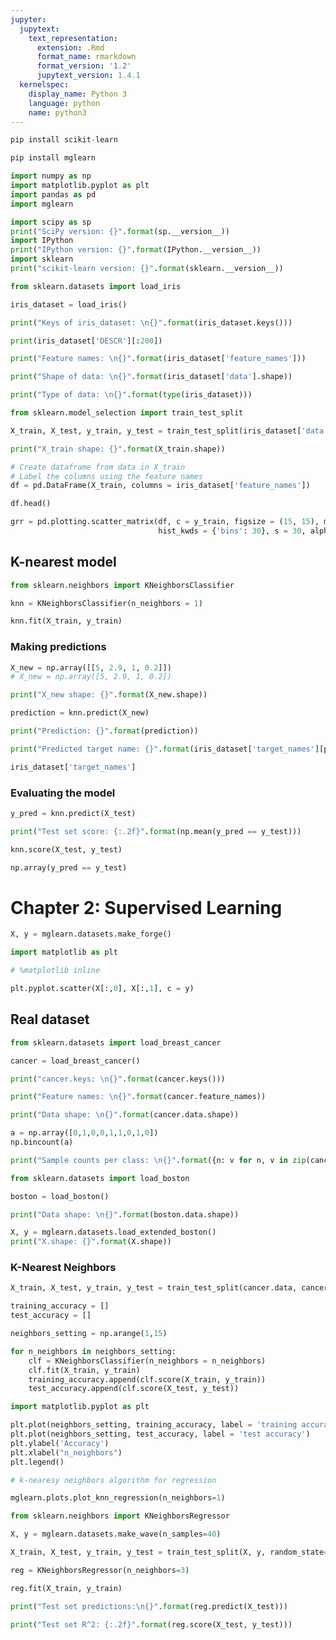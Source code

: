 ```yaml
---
jupyter:
  jupytext:
    text_representation:
      extension: .Rmd
      format_name: rmarkdown
      format_version: '1.2'
      jupytext_version: 1.4.1
  kernelspec:
    display_name: Python 3
    language: python
    name: python3
---
```


```python
pip install scikit-learn
```

```python
pip install mglearn
```

```python
import numpy as np
import matplotlib.pyplot as plt
import pandas as pd
import mglearn
```

```python
import scipy as sp
print("SciPy version: {}".format(sp.__version__))
import IPython
print("IPython version: {}".format(IPython.__version__))
import sklearn
print("scikit-learn version: {}".format(sklearn.__version__))
```

```python
from sklearn.datasets import load_iris
```

```python
iris_dataset = load_iris()
```

```python
print("Keys of iris_dataset: \n{}".format(iris_dataset.keys()))
```

```python
print(iris_dataset['DESCR'][:200])
```

```python
print("Feature names: \n{}".format(iris_dataset['feature_names']))
```

```python
print("Shape of data: \n{}".format(iris_dataset['data'].shape))
```

```python
print("Type of data: \n{}".format(type(iris_dataset)))
```

```python
from sklearn.model_selection import train_test_split
```

```python
X_train, X_test, y_train, y_test = train_test_split(iris_dataset['data'], iris_dataset['target'], random_state = 0)
```

```python
print("X_train shape: {}".format(X_train.shape))
```

```python
# Create dataframe from data in X_train
# Label the columns using the feature names
df = pd.DataFrame(X_train, columns = iris_dataset['feature_names'])
```

```python
df.head()
```

```python
grr = pd.plotting.scatter_matrix(df, c = y_train, figsize = (15, 15), marker = 'x', 
                                 hist_kwds = {'bins': 30}, s = 30, alpha = .5, cmap = mglearn.cm3)
```

## K-nearest model

```python
from sklearn.neighbors import KNeighborsClassifier
```

```python
knn = KNeighborsClassifier(n_neighbors = 1)
```

```python
knn.fit(X_train, y_train)
```

### Making predictions

```python
X_new = np.array([[5, 2.9, 1, 0.2]])
# X_new = np.array([5, 2.9, 1, 0.2])
```

```python
print("X_new shape: {}".format(X_new.shape))
```

```python
prediction = knn.predict(X_new)
```

```python
print("Prediction: {}".format(prediction))
```

```python
print("Predicted target name: {}".format(iris_dataset['target_names'][prediction]))
```

```python
iris_dataset['target_names']
```

### Evaluating the model

```python
y_pred = knn.predict(X_test)
```

```python
print("Test set score: {:.2f}".format(np.mean(y_pred == y_test)))
```

```python
knn.score(X_test, y_test)
```

```python
np.array(y_pred == y_test)
```

# Chapter 2: Supervised Learning

```python
X, y = mglearn.datasets.make_forge()
```

```python
import matplotlib as plt
```

```python
# %matplotlib inline
```

```python
plt.pyplot.scatter(X[:,0], X[:,1], c = y)
```

## Real dataset

```python
from sklearn.datasets import load_breast_cancer
```

```python
cancer = load_breast_cancer()
```

```python
print("cancer.keys: \n{}".format(cancer.keys()))
```

```python
print("Feature names: \n{}".format(cancer.feature_names))
```

```python
print("Data shape: \n{}".format(cancer.data.shape))
```

```python
a = np.array([0,1,0,0,1,1,0,1,0])
np.bincount(a)
```

```python
print("Sample counts per class: \n{}".format({n: v for n, v in zip(cancer.target_names, np.bincount(cancer.target))}))
```

```python
from sklearn.datasets import load_boston
```

```python
boston = load_boston()
```

```python
print("Data shape: \n{}".format(boston.data.shape))
```

```python
X, y = mglearn.datasets.load_extended_boston()
print("X.shape: {}".format(X.shape))
```

### K-Nearest Neighbors

```python
X_train, X_test, y_train, y_test = train_test_split(cancer.data, cancer.target, stratify = cancer.target, random_state = 22)
```

```python
training_accuracy = []
test_accuracy = []
```

```python
neighbors_setting = np.arange(1,15)
```

```python
for n_neighbors in neighbors_setting:
    clf = KNeighborsClassifier(n_neighbors = n_neighbors)
    clf.fit(X_train, y_train)
    training_accuracy.append(clf.score(X_train, y_train))
    test_accuracy.append(clf.score(X_test, y_test))
```

```python
import matplotlib.pyplot as plt
```

```python
plt.plot(neighbors_setting, training_accuracy, label = 'training accuracy')
plt.plot(neighbors_setting, test_accuracy, label = 'test accuracy')
plt.ylabel('Accuracy')
plt.xlabel("n_neighbors")
plt.legend()
```

```python
# k-nearesy neighbors algorithm for regression
```

```python
mglearn.plots.plot_knn_regression(n_neighbors=1)
```

```python
from sklearn.neighbors import KNeighborsRegressor
```

```python
X, y = mglearn.datasets.make_wave(n_samples=40)
```

```python
X_train, X_test, y_train, y_test = train_test_split(X, y, random_state=0)
```

```python
reg = KNeighborsRegressor(n_neighbors=3)
```

```python
reg.fit(X_train, y_train)
```

```python
print("Test set predictions:\n{}".format(reg.predict(X_test)))
```

```python
print("Test set R^2: {:.2f}".format(reg.score(X_test, y_test)))
```

```python

```
